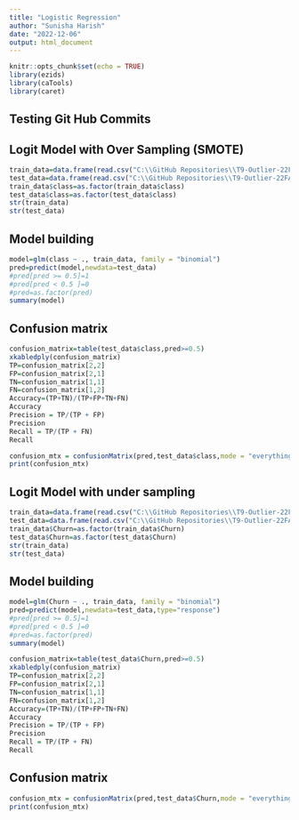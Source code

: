 ```yaml
---
title: "Logistic Regression"
author: "Sunisha Harish"
date: "2022-12-06"
output: html_document
---
```


```r
knitr::opts_chunk$set(echo = TRUE)
library(ezids)
library(caTools)
library(caret)
```

## Testing  Git Hub Commits

## Logit Model with Over Sampling (SMOTE)

```r
train_data=data.frame(read.csv("C:\\GitHub Repositories\\T9-Outlier-22FA\\Data Preprocessing\\train_smote.csv"))
test_data=data.frame(read.csv("C:\\GitHub Repositories\\T9-Outlier-22FA\\Data Preprocessing\\test_smote.csv"))
train_data$class=as.factor(train_data$class)
test_data$class=as.factor(test_data$class)
str(train_data)
str(test_data)
```

## Model building

```r
model=glm(class ~ ., train_data, family = "binomial")
pred=predict(model,newdata=test_data)
#pred[pred >= 0.5]=1         
#pred[pred < 0.5 ]=0
#pred=as.factor(pred)
summary(model)
```

## Confusion matrix

```r


confusion_matrix=table(test_data$class,pred>=0.5)
xkabledply(confusion_matrix)
TP=confusion_matrix[2,2]
FP=confusion_matrix[2,1]
TN=confusion_matrix[1,1]
FN=confusion_matrix[1,2]
Accuracy=(TP+TN)/(TP+FP+TN+FN)
Accuracy
Precision = TP/(TP + FP)
Precision
Recall = TP/(TP + FN)
Recall

```

```r
confusion_mtx = confusionMatrix(pred,test_data$class,mode = "everything")
print(confusion_mtx)
```


## Logit Model with under sampling

```r
train_data=data.frame(read.csv("C:\\GitHub Repositories\\T9-Outlier-22FA\\Data Preprocessing\\train_under.csv"))
test_data=data.frame(read.csv("C:\\GitHub Repositories\\T9-Outlier-22FA\\Data Preprocessing\\test_under.csv"))
train_data$Churn=as.factor(train_data$Churn)
test_data$Churn=as.factor(test_data$Churn)
str(train_data)
str(test_data)
```

## Model building

```r
model=glm(Churn ~ ., train_data, family = "binomial")
pred=predict(model,newdata=test_data,type="response")
#pred[pred >= 0.5]=1         
#pred[pred < 0.5 ]=0
#pred=as.factor(pred)
summary(model)
```

```r


confusion_matrix=table(test_data$Churn,pred>=0.5)
xkabledply(confusion_matrix)
TP=confusion_matrix[2,2]
FP=confusion_matrix[2,1]
TN=confusion_matrix[1,1]
FN=confusion_matrix[1,2]
Accuracy=(TP+TN)/(TP+FP+TN+FN)
Accuracy
Precision = TP/(TP + FP)
Precision
Recall = TP/(TP + FN)
Recall

```

## Confusion matrix

```r
confusion_mtx = confusionMatrix(pred,test_data$Churn,mode = "everything")
print(confusion_mtx)
```





